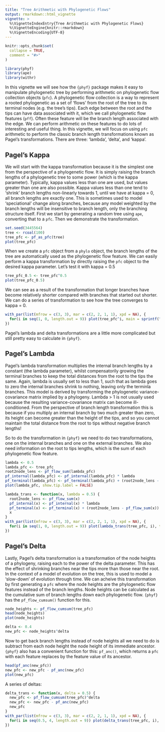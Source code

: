 ```yaml
---
title: "Tree Arithmetic with Phylogenetic Flows"
output: rmarkdown::html_vignette
vignette: >
  %\VignetteIndexEntry{Tree Arithmetic with Phylogenetic Flows}
  %\VignetteEngine{knitr::rmarkdown}
  %\VignetteEncoding{UTF-8}
---
```


```r
knitr::opts_chunk$set(
  collapse = TRUE,
  comment = "#>"
)
```

```r
library(phyf)
library(ape)
library(withr)
```

In this vignette we will see how the `{phyf}` package makes it easy to manipulate phylogenetic tree by performing arithmetic on phylogenetic flow collection objects (`pfc`). A phylogenetic flow collection is a way to represent a rooted phylogenetic as a set of 'flows' from the root of the tree to its terminal nodes (e.g. the tree's tips). Each edge between the root and the tips can have data associated with it, which we call phylogenetic flow features (`pff`). Often these feature will be the branch length associated with the edge. We can perform arithmetic on these features to do lots of interesting and useful thing. In this vignette, we will focus on using `pfc` arithmetic to perform the classic branch length transformations known as Pagel's transformations. There are three: 'lambda', 'delta', and 'kappa'.

## Pagel's Kappa

We will start with the kappa transformation because it is the simplest one from the perspective of a phylogenetic flow. It is simply raising the branch lengths of a phylogenetic tree to some power (which is the kappa parameter). Typically, kappa values less than one are used, but values greater than one are also possible. Kappa values less than one tend to 'shrink' branch lengths non-linearly towards 1, until we have at kappa = 0, all branch lengths are exactly one. This is sometimes used to model 'speciational' change along branches, because any model weighted by the branch lengths will be insensitive to branch length, only the branching structure itself. First we start by generating a random tree using `ape`, converting that to a `pfc`. Then we demonstrate the transformation.

```r
set.seed(3445564)
tree <- rcoal(100)
tree_pfc <- pf_as_pfc(tree)
plot(tree_pfc)
```

When we create a `pfc` object from a `phylo` object, the branch lengths of the tree are automatically used as the phylogenetic flow feature. We can easily perform a kappa transformation by directly raising the `pfc` object to the desired kappa parameter. Let's test it with kappa = 0.5

```r
tree_pfc_0.5 <- tree_pfc^0.5
plot(tree_pfc_0.5)
```

We can see as a result of the transformation that longer branches have become relatively shorter compared with branches that started out shorter. We can do a series of transformation to see how the tree converges to kappa = 0.

```r
with_par(list(mfrow = c(3, 3), mar = c(2, 2, 1, 1), xpd = NA), {
  for(i in seq(1, 0, length.out = 9)) plot(tree_pfc^i, main = sprintf("kappa = %s", i), show.tip.label = FALSE)
})

```

Pagel's lambda and delta transformations are a little more complicated but still pretty easy to calculate in `{phyf}`. 

## Pagel's Lambda

Pagel's lambda transformation multiplies the internal branch lengths by a constant (the lambda parameter), whilst compensatorily growing the terminal branches to keep the total distances from the root to the tips the same. Again, lambda is usually set to less than 1, such that as lambda goes to zero the internal branches shrink to nothing, leaving only the terminla branches. This model is derived by transforming the phylogenetic variance-covariance matrix implied by a phylogeny. Lambda > 1 is not usually used because the resulting variance-covariance matrix can become ill-conditioned. From the perspective of branch length transformation this is because if you multiply an internal branch by two much greater than zero, its height can become greater than the height of the tips, and so you cannot maintain the total distance from the root to tips without negative branch lengths! 

So to do the transformation in `{phyf}` we need to do two transformations, one on the internal branches and one on the external branches. We also need information on the root to tips lengths, which is the sum of each phylogenetic flow feature.

```r
lambda <- 0.5
lambda_pfc <- tree_pfc
root2node_lens <- pf_flow_sum(lambda_pfc)
pf_internal(lambda_pfc) <- pf_internal(lambda_pfc) * lambda
pf_terminal(lambda_pfc) <- pf_terminal(lambda_pfc) + (root2node_lens - pf_flow_sum(lambda_pfc))
plot(lambda_pfc, show.tip.label = FALSE)
```

```r
lambda_trans <- function(x, lambda = 0.5) {
  root2node_lens <- pf_flow_sum(x)
  pf_internal(x) <- pf_internal(x) * lambda
  pf_terminal(x) <- pf_terminal(x) + (root2node_lens - pf_flow_sum(x))
  x
}
with_par(list(mfrow = c(3, 3), mar = c(2, 2, 1, 1), xpd = NA), {
  for(i in seq(1, 0, length.out = 9)) plot(lambda_trans(tree_pfc, i), type = "f", main = sprintf("lambda = %s", i), show.tip.label = FALSE)
})
```
## Pagel's Delta

Lastly, Pagel's delta transformation is a transformation of the node heights of a phylogeny, raising each to the power of the delta parameter. This has the effect of shrinking branches near the tips more than those near the root. In the context of a model of evolution on the tree, this is used to model a 'slow-down' of evolution through time. We can acheive this transformation by first generating a `pfc` where the node heights are the phylogenetic flow features instead of the branch lengths. Node heights can be calculated as the cumulative sum of branch lengths down each phylogenetic flow. `{phyf}` has the `pf_flow_cumsum()` function for this.

```r
node_heights <- pf_flow_cumsum(tree_pfc)
head(node_heights)
plot(node_heights)
```

```r
delta <- 0.4
new_pfc <- node_heights^delta
```

Now to get back branch lengths instead of node heights all we need to do is subtract from each node height the node height of its immediate ancestor. `{phyf}` also has a convenient function for this: `pf_anc()`, which returns a `pfc` with each feature replaces by the feature value of its ancestor.

```r
head(pf_anc(new_pfc))
new_pfc <- new_pfc - pf_anc(new_pfc)
plot(new_pfc)
```

A series of deltas:

```r
delta_trans <- function(x, delta = 0.5) {
  new_pfc <- pf_flow_cumsum(tree_pfc)^delta
  new_pfc <- new_pfc - pf_anc(new_pfc)
  new_pfc
}
with_par(list(mfrow = c(3, 3), mar = c(2, 2, 1, 1), xpd = NA), {
  for(i in seq(0.5, 4, length.out = 9)) plot(delta_trans(tree_pfc, i), type = "f", main = sprintf("delta = %s", i), show.tip.label = FALSE)
})
```